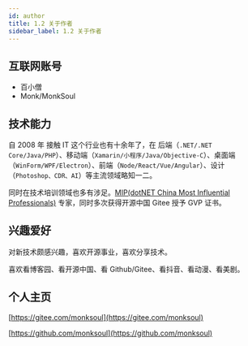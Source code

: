 ```yaml
---
id: author
title: 1.2 关于作者
sidebar_label: 1.2 关于作者
---
```



## 互联网账号

- 百小僧
- Monk/MonkSoul

## 技术能力

自 2008 年 接触 IT 这个行业也有十余年了，在 后端（`.NET/.NET Core/Java/PHP`）、移动端（`Xamarin/小程序/Java/Objective-C`）、桌面端（`WinForm/WPF/Electron`）、前端（`Node/React/Vue/Angular`）、设计（`Photoshop、CDR、AI`）等主流领域略知一二。

同时在技术培训领域也多有涉足。[MIP(dotNET China Most Influential Professionals)](https://www.chinadot.net/) 专家，同时多次获得开源中国 Gitee 授予 GVP 证书。

## 兴趣爱好

对新技术颇感兴趣，喜欢开源事业，喜欢分享技术。

喜欢看博客园、看开源中国、看 Github/Gitee、看抖音、看动漫、看美剧。

## 个人主页

[https://gitee.com/monksoul](https://gitee.com/monksoul)

[https://github.com/monksoul](https://github.com/monksoul)
